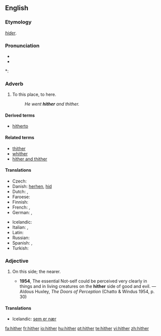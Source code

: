 ==English==

===Etymology===
{{etyl|ang}} ''[[hider]]''.

===Pronunciation===
* {{IPA|/ˈhɪðə/}}
* {{audio|en-us-hither.ogg|Audio (US)}}

*: {{rhymes|ɪðə(r)}}

===Adverb===
{{en-adv|-}}

# {{context|literary|or|archaic}} To this place, to here.
#: ''He went '''hither''' and thither.''

====Derived terms====
* [[hitherto]]

====Related terms====
* [[thither]]
* [[whither]]
* [[hither and thither]]

====Translations====
{{trans-top| to here }}
* Czech: {{t|cs|sem}}
* Danish: [[herhen]], [[hid]]
* Dutch: {{t+|nl|hierheen}}, {{t+|nl|alhier}}
* Faroese: {{t-|fo|higar|xs=Faroese}}
* Finnish: {{t-|fi|tänne}}
* French: {{t+|fr|ici}}, {{t+|fr|çà}}
* German: {{t-|de|hierher}}, {{t+|de|hierhin}}
{{trans-mid}}
* Icelandic: {{t-|is|hingað}}
* Italian: {{t+|it|qui}}, {{t+|it|qua}}
* Latin: {{t+|la|huc|alt=hūc}}
* Russian: {{t+|ru|сюда|tr=syuda|sc=Cyrl}}
* Spanish: {{t+|es|aquí}}, {{t+|es|acá}}
* Turkish: {{t-|tr|buraya}}
{{trans-bottom}}

===Adjective===
{{en-adj|-}}

# {{archaic}} On this side; the nearer.
#* '''1954''', The essential Not-self could be perceived very clearly in things and in living creatures on the '''hither''' side of good and evil. — Aldous Huxley, ''The Doors of Perception'' (Chatto & Windus 1954, p. 30)

====Translations====
* Icelandic: [[sem er nær]]

[[fa:hither]]
[[fr:hither]]
[[io:hither]]
[[hu:hither]]
[[pt:hither]]
[[te:hither]]
[[vi:hither]]
[[zh:hither]]